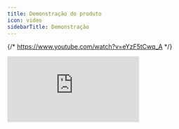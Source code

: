 ```yaml
---
title: Demonstração do produto
icon: video
sidebarTitle: Demonstração
---
```


{/* https://www.youtube.com/watch?v=eYzF5tCwq_A */}

<Frame>
  <iframe
    className='aspect-video w-full rounded-md'
    src='https://www.youtube.com/embed/eYzF5tCwq_A'
    title='Video player'
    frameBorder='0'
    allow='accelerometer; autoplay; clipboard-write; encrypted-media; gyroscope; picture-in-picture'
    allowFullScreen
  ></iframe>
</Frame>
